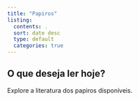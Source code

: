 ```yaml
---
title: "Papiros"
listing:
  contents: .
  sort: date desc
  type: default
  categories: true
---
```


## O que deseja ler hoje?

Explore a literatura dos papiros disponíveis.